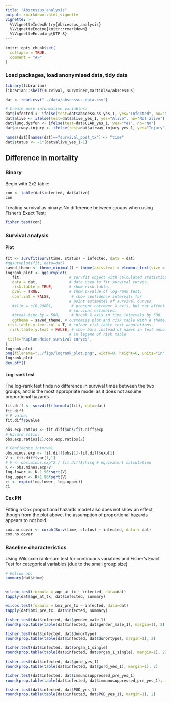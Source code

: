```yaml
---
title: "Abscessus_analysis"
output: rmarkdown::html_vignette
vignette: >
  %\VignetteIndexEntry{Abscessus_analysis}
  %\VignetteEngine{knitr::rmarkdown}
  %\VignetteEncoding{UTF-8}
---
```


```r
knitr::opts_chunk$set(
  collapse = TRUE,
  comment = "#>"
)
```

### Load packages, load anonymised data, tidy data

```r
library(librarian)
librarian::shelf(survival, survminer,martinlaw/abscessus)

dat <- read.csv("../data/abscessus_data.csv")

# Create more informative variables:
dat$infected <- ifelse(test=dat$abscessuss_yes_1, yes="Infected", no="Not infected")
dat$alive <- ifelse(test=dat$alive_yes_1, yes="Alive", no="Not alive")
dat$lung.dysfun <- ifelse(test=dat$CLAD_yes_1, yes="Yes", no="No")
dat$airway.injury <- ifelse(test=dat$airway_injury_yes_1, yes="Injury", no="No Injury")

names(dat)[names(dat)=="survival_post_tx"] <- "time"
dat$status <- -1*(dat$alive_yes_1-1)
```

## Difference in mortality
### Binary
Begin with 2x2 table:
```r
con <- table(dat$infected, dat$alive)
con
```

Treating survival as binary: No difference between groups when using Fisher's Exact Test:

```r
fisher.test(con) 
```

### Survival analysis
#### Plot
```r
fit <- survfit(Surv(time, status) ~ infected, data = dat)
#ggsurvplot(fit, data=dat)
saved_theme <- theme_minimal() + theme(axis.text = element_text(size = 10))
logrank.plot <- ggsurvplot(
   fit,                     # survfit object with calculated statistics.
   data = dat,              # data used to fit survival curves. 
   risk.table = TRUE,       # show risk table.
   pval = TRUE,             # show p-value of log-rank test.
   conf.int = FALSE,         # show confidence intervals for 
                            # point estimates of survival curves.
   #xlim = c(0,2000),        # present narrower X axis, but not affect
                            # survival estimates.
   #break.time.by = 500,     # break X axis in time intervals by 500.
   ggtheme = saved_theme, # customize plot and risk table with a theme.
 risk.table.y.text.col = T, # colour risk table text annotations.
  risk.table.y.text = FALSE, # show bars instead of names in text annotations
                            # in legend of risk table
 title="Kaplan-Meier survival curves",
)
logrank.plot
png(filename="../figs/logrank_plot.png", width=8, height=6, units="in", res=300)
logrank.plot
dev.off()
```

#### Log-rank test
The log-rank test finds no difference in survival times between the two groups, and is the most appropriate model as it does not assume proportional hazards.
```r
fit.diff <- survdiff(formula(fit), data=dat)
fit.diff
# P value:
fit.diff$pvalue

obs.exp.ratios <- fit.diff$obs/fit.diff$exp
# Hazard ratio:
obs.exp.ratios[1]/obs.exp.ratios[2]

# Confidence interval
obs.minus.exp <- fit.diff$obs[1]-fit.diff$exp[1]
V <- fit.diff$var[1,1]
# V <- obs.minus.exp^2 / fit.diff$chisq # equivalent calculation
K <- obs.minus.exp/V
log.lower <- K-1.96*sqrt(V)
log.upper <- K+1.96*sqrt(V)
ci <- exp(c(log.lower, log.upper))
ci
```
#### Cox PH
Fitting a Cox proportional hazards model also does not show an effect, though from the plot above, the assumption of proportional hazards appears to not hold.
```r
cox.no.covar <- coxph(Surv(time, status) ~ infected, data = dat)
cox.no.covar
```

### Baseline characteristics
Using Wilcoxon rank-sum test for continuous variables and Fisher's Exact Test for categorical variables (due to the small group size)
```r
# Follow up:
summary(dat$time)


wilcox.test(formula = age_at_tx ~ infected, data=dat)
tapply(dat$age_at_tx, dat$infected, summary)

wilcox.test(formula = bmi_pre_tx ~ infected, data=dat)
tapply(dat$bmi_pre_tx, dat$infected, summary)

fisher.test(dat$infected, dat$gender_male_1)
round(prop.table(table(dat$infected, dat$gender_male_1), margin=1), 2)

fisher.test(dat$infected, dat$donortype)
round(prop.table(table(dat$infected, dat$donortype), margin=1), 2)

fisher.test(dat$infected, dat$organ_1_single)
round(prop.table(table(dat$infected, dat$organ_1_single), margin=1), 2)

fisher.test(dat$infected, dat$gord_yes_1)
round(prop.table(table(dat$infected, dat$gord_yes_1), margin=1), 2)

fisher.test(dat$infected, dat$immunosuppressed_pre_yes_1)
round(prop.table(table(dat$infected, dat$immunosuppressed_pre_yes_1), margin=1), 2)

fisher.test(dat$infected, dat$PGD_yes_1)
round(prop.table(table(dat$infected, dat$PGD_yes_1), margin=1), 2)
```





